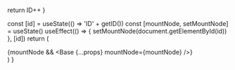 
<Meta title="Components/Modal/WrongNetworkModal" />

  return ID++
}

  const [id] = useState(() => 'ID' + getID())
  const [mountNode, setMountNode] = useState()
  useEffect(() => {
    setMountNode(document.getElementById(id))
  }, [id])
  return (
    <IntlStorybookProvider>
      <div>
        <div id={id} />
        {mountNode && <Base {...props} mountNode={mountNode} />}
      </div>
    </IntlStorybookProvider>
  )
}

<Canvas isExpanded>
  <Story name="Wrong Network">
    <WrongNetworkModal
      open
      currentNetwork={ChainId.MATIC_MUMBAI}
      expectedNetwork={ChainId.ETHEREUM_MAINNET}
    />
  </Story>
</Canvas>

<Canvas isExpanded>
  <Story name="Multi Network Support">
    <WrongNetworkModal
      open
      currentNetwork={ChainId.MATIC_MUMBAI}
      expectedNetwork={[ChainId.ETHEREUM_MAINNET, ChainId.MATIC_MAINNET]}
    />
  </Story>
</Canvas>

<Canvas isExpanded>
  <Story name="Switch Network">
    <WrongNetworkModal
      open
      providerType={ProviderType.INJECTED}
      currentNetwork={ChainId.MATIC_MUMBAI}
      expectedNetwork={ChainId.ETHEREUM_MAINNET}
    />
  </Story>
</Canvas>

<Canvas isExpanded>
  <Story name="Switch Multi Network">
    <WrongNetworkModal
      open
      providerType={ProviderType.INJECTED}
      currentNetwork={ChainId.MATIC_MUMBAI}
      expectedNetwork={[ChainId.ETHEREUM_MAINNET, ChainId.MATIC_MAINNET]}
    />
  </Story>
</Canvas>

<Divider size="small" />
